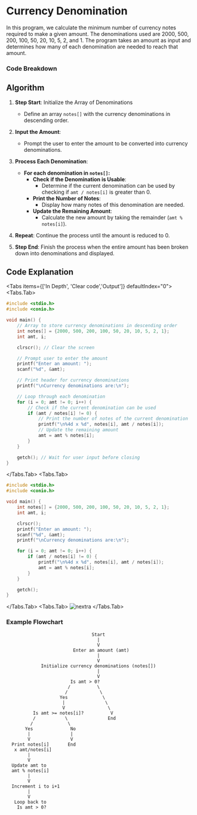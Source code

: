 
# Currency Denomination

In this program, we calculate the minimum number of currency notes required to make a given amount. The denominations used are 2000, 500, 200, 100, 50, 20, 10, 5, 2, and 1. The program takes an amount as input and determines how many of each denomination are needed to reach that amount.

### Code Breakdown

## Algorithm

1. **Step Start**: Initialize the Array of Denominations
   - Define an array `notes[]` with the currency denominations in descending order.
2. **Input the Amount**:
   - Prompt the user to enter the amount to be converted into currency denominations.
3. **Process Each Denomination**:
   - **For each denomination in `notes[]`:**
     - **Check if the Denomination is Usable**:
       - Determine if the current denomination can be used by checking if `amt / notes[i]` is greater than 0.
     - **Print the Number of Notes**:
       - Display how many notes of this denomination are needed.
     - **Update the Remaining Amount**:
       - Calculate the new amount by taking the remainder (`amt % notes[i]`).

4. **Repeat**: Continue the process until the amount is reduced to 0.
5. **Step End**: Finish the process when the entire amount has been broken down into denominations and displayed.

## Code Explanation

<Tabs items={['In Depth', 'Clear code','Output']} defaultIndex="0">
  <Tabs.Tab>
```c filename="Detailed" copy showLineNumbers
#include <stdio.h>
#include <conio.h>

void main() {
    // Array to store currency denominations in descending order
    int notes[] = {2000, 500, 200, 100, 50, 20, 10, 5, 2, 1};
    int amt, i;

    clrscr(); // Clear the screen

    // Prompt user to enter the amount
    printf("Enter an amount: ");
    scanf("%d", &amt);

    // Print header for currency denominations
    printf("\nCurrency denominations are:\n");

    // Loop through each denomination
    for (i = 0; amt != 0; i++) {
        // Check if the current denomination can be used
        if (amt / notes[i] != 0) {
            // Print the number of notes of the current denomination
            printf("\n%4d x %d", notes[i], amt / notes[i]);
            // Update the remaining amount
            amt = amt % notes[i];
        }
    }

    getch(); // Wait for user input before closing
}

```
</Tabs.Tab>
<Tabs.Tab>
``` c filename="plain" copy showLineNumbers
#include <stdio.h>
#include <conio.h>

void main() {
    int notes[] = {2000, 500, 200, 100, 50, 20, 10, 5, 2, 1};
    int amt, i;

    clrscr();
    printf("Enter an amount: ");
    scanf("%d", &amt);
    printf("\nCurrency denominations are:\n");

    for (i = 0; amt != 0; i++) {
        if (amt / notes[i] != 0) {
            printf("\n%4d x %d", notes[i], amt / notes[i]);
            amt = amt % notes[i];
        }
    }

    getch();
}

```
</Tabs.Tab>
<Tabs.Tab>
  ![nextra](../Images/o15.jpg)
</Tabs.Tab>
</Tabs>

### Example Flowchart

```plaintext
                                Start
                                  |
                                  V
                         Enter an amount (amt)
                                  |
                                  V
             Initialize currency denominations (notes[])
                                  |
                                  V
                        Is amt > 0?
                       /          \
                      /            \
                    Yes             \
                     |               \
                     V                \
          Is amt >= notes[i]?          V 
          /           \               End  
         /             \               
       Yes              No             
        |               |              
        V               V              
  Print notes[i]       End              
   x amt/notes[i]                   
        |                             
        V                             
  Update amt to                     
  amt % notes[i]                    
        |                             
        V                             
  Increment i to i+1                
        |                             
        V                             
   Loop back to                   
    Is amt > 0?                       
                                    
                                  
                                  
                                  
                                  
                                  
                                

```
